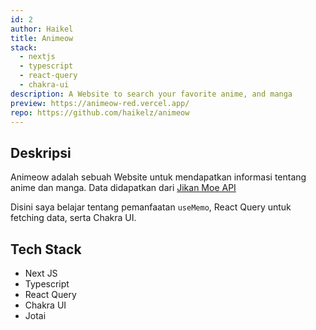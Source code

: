 ```yaml
---
id: 2
author: Haikel
title: Animeow
stack:
  - nextjs
  - typescript
  - react-query
  - chakra-ui
description: A Website to search your favorite anime, and manga
preview: https://animeow-red.vercel.app/
repo: https://github.com/haikelz/animeow
---
```


<LightboxImage
  src="https://ik.imagekit.io/haikelz/works/animeow.png?ik-sdk-version=javascript-1.4.3&updatedAt=1673863931499"
  alt="Animeow"
/>

## Deskripsi

Animeow adalah sebuah Website untuk mendapatkan informasi tentang anime dan manga. Data didapatkan dari [Jikan Moe API](https://jikan.moe/)

Disini saya belajar tentang pemanfaatan `useMemo`, React Query untuk fetching data, serta Chakra UI.

## Tech Stack

- Next JS
- Typescript
- React Query
- Chakra UI
- Jotai

